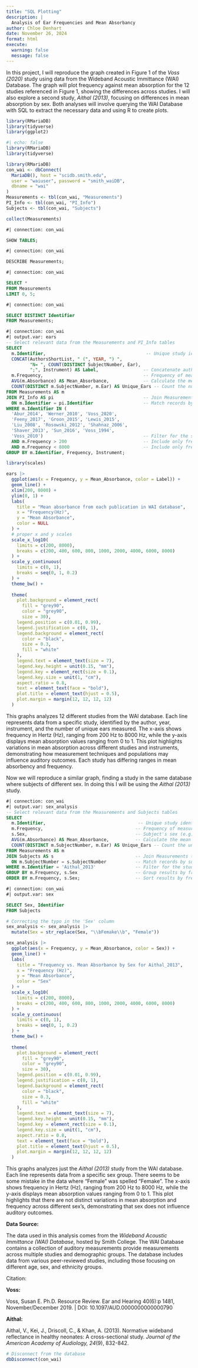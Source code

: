 ```yaml
---
title: "SQL Plotting"
description: |
  Analysis of Ear Frequencies and Mean Absorbancy
author: Chloe Denhart
date: November 26, 2024
format: html
execute: 
  warning: false
  message: false
---
```


In this project, I will reproduce the graph created in Figure 1 of the *Voss (2020)* study using data from the Wideband Acoustic Immittance (WAI) Database. The graph will plot frequency against mean absorption for the 12 studies referenced in Figure 1, showing the differences across studies. I will also explore a second study, *Aithal (2013)*, focusing on differences in mean absorption by sex. Both analyses will involve querying the WAI Database with SQL to extract the necessary data and using R to create plots.

```r
library(RMariaDB)
library(tidyverse)
library(ggplot2)
```

```r
#| echo: false
library(RMariaDB)
library(tidyverse)

library(RMariaDB)
con_wai <- dbConnect(
  MariaDB(), host = "scidb.smith.edu",
  user = "waiuser", password = "smith_waiDB", 
  dbname = "wai"
)
Measurements <- tbl(con_wai, "Measurements")
PI_Info <- tbl(con_wai, "PI_Info")
Subjects <- tbl(con_wai, "Subjects")

collect(Measurements)

```

```sql
#| connection: con_wai

SHOW TABLES;

```

```sql
#| connection: con_wai

DESCRIBE Measurements;

```

```sql
#| connection: con_wai

SELECT *
FROM Measurements
LIMIT 0, 5;

```

```sql
#| connection: con_wai

SELECT DISTINCT Identifier
FROM Measurements;

```

```sql
#| connection: con_wai
#| output.var: ears
-- Select relevant data from the Measurements and PI_Info tables
SELECT 
  m.Identifier,                                      -- Unique study identifier
  CONCAT(AuthorsShortList, " (", YEAR, ") ", 
         "N= ", COUNT(DISTINCT SubjectNumber, Ear), 
         ";", Instrument) AS Label,                 -- Concatenate authors, year, sample size, and instrument details into a descriptive label
  m.Frequency,                                      -- Frequency of measurement in Hz
  AVG(m.Absorbance) AS Mean_Absorbance,             -- Calculate the mean absorbance for each study and frequency
  COUNT(DISTINCT m.SubjectNumber, m.Ear) AS Unique_Ears -- Count the number of unique ears measured in the study
FROM Measurements AS m
JOIN PI_Info AS pi                                  -- Join Measurements table with PI_Info table
  ON m.Identifier = pi.Identifier                   -- Match records by the study identifier
WHERE m.Identifier IN (
  'Abur_2014', 'Werner_2010', 'Voss_2020', 
  'Feeny_2017', 'Groon_2015', 'Lewis_2015', 
  'Liu_2008', 'Rosowski_2012', 'Shahnaz_2006', 
  'Shaver_2013', 'Sun_2016', 'Voss_1994', 
  'Voss_2010')                                      -- Filter for the specified 13 studies
  AND m.Frequency > 200                             -- Include only frequencies above 200 Hz
  AND m.Frequency < 8000                            -- Include only frequencies below 8000 Hz
GROUP BY m.Identifier, Frequency, Instrument;       
```

```r
library(scales)

ears |>
  ggplot(aes(x = Frequency, y = Mean_Absorbance, color = Label)) +
  geom_line() +
  xlim(200, 8000) +
  ylim(0, 1) +
  labs(
    title = "Mean absorbance from each publication in WAI database",
    x = "Frequency(Hz)",
    y = "Mean Absorbance",
    color = NULL
  ) +
  # proper x and y scales
  scale_x_log10(
    limits = c(200, 8000),
    breaks = c(200, 400, 600, 800, 1000, 2000, 4000, 6000, 8000)
  ) +
  scale_y_continuous(
    limits = c(0, 1),
    breaks = seq(0, 1, 0.2)
  ) +
  theme_bw() +
  
  theme(
    plot.background = element_rect(
      fill = "grey90", 
      color = "grey90", 
      size = 30),
    legend.position = c(0.01, 0.99),
    legend.justification = c(0, 1),
    legend.background = element_rect(
      color = "black",
      size = 0.3,
      fill = "white"
    ),
    legend.text = element_text(size = 7),
    legend.key.height = unit(0.15, "mm"),
    legend.key = element_rect(size = 0.1),
    legend.key.size = unit(1, "cm"),
    aspect.ratio = 0.8,
    text = element_text(face = "bold"),
    plot.title = element_text(hjust = 0.5),
    plot.margin = margin(12, 12, 12, 12)
  )

```

This graphs analyzes 12 different studies from the WAI database. Each line represents data from a specific study, identified by the author, year, instrument, and the number of unique ears measured. The x-axis shows frequency in Hertz (Hz), ranging from 200 Hz to 8000 Hz, while the y-axis displays mean absorption values ranging from 0 to 1. This plot highlights variations in mean absorption across different studies and instruments, demonstrating how measurement techniques and populations may influence auditory outcomes. Each study has differing ranges in mean absorbency and frequency.

Now we will reproduce a similar graph, finding a study in the same database where subjects of different sex. In doing this I will be using the *Aithal (2013)* study.

```sql
#| connection: con_wai
#| output.var: sex_analysis
-- Select relevant data from the Measurements and Subjects tables
SELECT 
  m.Identifier,                                   -- Unique study identifier
  m.Frequency,                                   -- Frequency of measurement in Hz
  s.Sex,                                         -- Subject's sex (e.g., Male or Female)
  AVG(m.Absorbance) AS Mean_Absorbance,          -- Calculate the mean absorbance for each frequency and sex group
  COUNT(DISTINCT m.SubjectNumber, m.Ear) AS Unique_Ears -- Count the unique ears measured per frequency and sex
FROM Measurements AS m
JOIN Subjects AS s                               -- Join Measurements table with Subjects table
  ON m.SubjectNumber = s.SubjectNumber           -- Match records by subject number
WHERE m.Identifier = 'Aithal_2013'               -- Filter for the study "Aithal_2013" only
GROUP BY m.Frequency, s.Sex                      -- Group results by frequency and subject sex for aggregation
ORDER BY m.Frequency, s.Sex;                     -- Sort results by frequency and then by sex

```

```sql
#| connection: con_wai
#| output.var: sex

SELECT Sex, Identifier
FROM Subjects
```

```r
# Correcting the typo in the 'Sex' column
sex_analysis <- sex_analysis |> 
  mutate(Sex = str_replace(Sex, "\\bFemake\\b", "Female"))

```

```r
sex_analysis |>
  ggplot(aes(x = Frequency, y = Mean_Absorbance, color = Sex)) +
  geom_line() +
  labs(
    title = "Frequency vs. Mean Absorbance by Sex for Aithal_2013",
    x = "Frequency (Hz)",
    y = "Mean Absorbance",
    color = "Sex"
  ) +
  scale_x_log10(
    limits = c(200, 8000),
    breaks = c(200, 400, 600, 800, 1000, 2000, 4000, 6000, 8000)
  ) +
  scale_y_continuous(
    limits = c(0, 1),
    breaks = seq(0, 1, 0.2)
  ) +
  theme_bw() +
  
  theme(
    plot.background = element_rect(
      fill = "grey90", 
      color = "grey90", 
      size = 30),
    legend.position = c(0.01, 0.99),
    legend.justification = c(0, 1),
    legend.background = element_rect(
      color = "black",
      size = 0.3,
      fill = "white"
    ),
    legend.text = element_text(size = 7),
    legend.key.height = unit(0.15, "mm"),
    legend.key = element_rect(size = 0.1),
    legend.key.size = unit(1, "cm"),
    aspect.ratio = 0.8,
    text = element_text(face = "bold"),
    plot.title = element_text(hjust = 0.5),
    plot.margin = margin(12, 12, 12, 12)
  )

```

This graphs analyzes just the *Aithal (2013)* study from the WAI database. Each line represents data from a specific sex group. There seems to be some mistake in the data where "Female" was spelled "Femake". The x-axis shows frequency in Hertz (Hz), ranging from 200 Hz to 8000 Hz, while the y-axis displays mean absorption values ranging from 0 to 1. This plot highlights that there are not distinct variations in mean absorption and frequency across different sex's, demonstrating that sex does not influence auditory outcomes.

**Data Source:**

The data used in this analysis comes from the *Wideband Acoustic Immittance (WAI) Database*, hosted by Smith College. The WAI Database contains a collection of auditory measurements provide measurements across multiple studies and demographic groups. The database includes data from various peer-reviewed studies, including those focusing on different age, sex, and ethnicity groups.

Citation:

**Voss:**

Voss, Susan E. Ph.D. Resource Review. Ear and Hearing 40(6):p 1481, November/December 2019. \| DOI: 10.1097/AUD.0000000000000790

**Aithal:**

Aithal, V., Kei, J., Driscoll, C., & Khan, A. (2013). Normative wideband reflectance in healthy neonates: A cross-sectional study. *Journal of the American Academy of Audiology, 24*(9), 832-842.

```r
# Disconnect from the database
dbDisconnect(con_wai)
```
